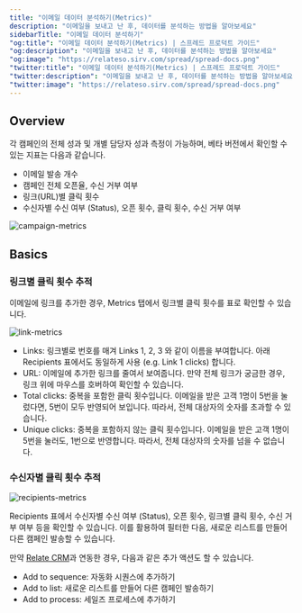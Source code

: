 ```yaml
---
title: "이메일 데이터 분석하기(Metrics)"
description: "이메일을 보내고 난 후, 데이터를 분석하는 방법을 알아보세요"
sidebarTitle: "이메일 데이터 분석하기"
"og:title": "이메일 데이터 분석하기(Metrics) | 스프레드 프로덕트 가이드"
"og:description": "이메일을 보내고 난 후, 데이터를 분석하는 방법을 알아보세요"
"og:image": "https://relateso.sirv.com/spread/spread-docs.png"
"twitter:title": "이메일 데이터 분석하기(Metrics) | 스프레드 프로덕트 가이드"
"twitter:description": "이메일을 보내고 난 후, 데이터를 분석하는 방법을 알아보세요"
"twitter:image": "https://relateso.sirv.com/spread/spread-docs.png"
---
```


## Overview

각 캠페인의 전체 성과 및 개별 담당자 성과 측정이 가능하며, 베타 버전에서 확인할 수 있는 지표는 다음과 같습니다.

- 이메일 발송 개수
- 캠페인 전체 오픈율, 수신 거부 여부
- 링크(URL)별 클릭 횟수
- 수신자별 수신 여부 (Status), 오픈 횟수, 클릭 횟수, 수신 거부 여부

![campaign-metrics](https://mintlify.s3.us-west-1.amazonaws.com/relatekr/images/features/campaign-metrics.png)

## Basics

### 링크별 클릭 횟수 추적

이메일에 링크를 추가한 경우, Metrics 탭에서 링크별 클릭 횟수를 표로 확인할 수 있습니다.

![link-metrics](https://mintlify.s3.us-west-1.amazonaws.com/relatekr/images/features/campaign-link-metrics.png)

- Links: 링크별로 번호를 매겨 Links 1, 2, 3 와 같이 이름을 부여합니다. 아래 Recipients 표에서도 동일하게 사용 (e.g. Link 1 clicks) 합니다.
- URL: 이메일에 추가한 링크를 줄여서 보여줍니다. 만약 전체 링크가 궁금한 경우, 링크 위에 마우스를 호버하여 확인할 수 있습니다.
- Total clicks: 중복을 포함한 클릭 횟수입니다. 이메일을 받은 고객 1명이 5번을 눌렀다면, 5번이 모두 반영되어 보입니다. 따라서, 전체 대상자의 숫자를 초과할 수 있습니다.
- Unique clicks: 중복을 포함하지 않는 클릭 횟수입니다. 이메일을 받은 고객 1명이 5번을 눌러도, 1번으로 반영합니다. 따라서, 전체 대상자의 숫자를 넘을 수 없습니다.

### 수신자별 클릭 횟수 추적

![recipients-metrics](https://mintlify.s3.us-west-1.amazonaws.com/relatekr/images/features/campaign-recipients-metrics.png)

Recipients 표에서 수신자별 수신 여부 (Status), 오픈 횟수, 링크별 클릭 횟수, 수신 거부 여부 등을 확인할 수 있습니다. 이를 활용하여 필터한 다음, 새로운 리스트를 만들어 다른 캠페인 발송할 수 있습니다.

만약 [Relate CRM](https://www.relate.kr/)과 연동한 경우, 다음과 같은 추가 액션도 할 수 있습니다.
- Add to sequence: 자동화 시퀀스에 추가하기
- Add to list: 새로운 리스트를 만들어 다른 캠페인 발송하기
- Add to process: 세일즈 프로세스에 추가하기